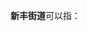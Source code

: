 '''新丰街道'''可以指：
{{PRC admin/disambig|35/07/82/002/000|51/06/81/108/000|61/01/15/003/000}}
{{disambig|cat=四字乡级行政区划消歧义}}